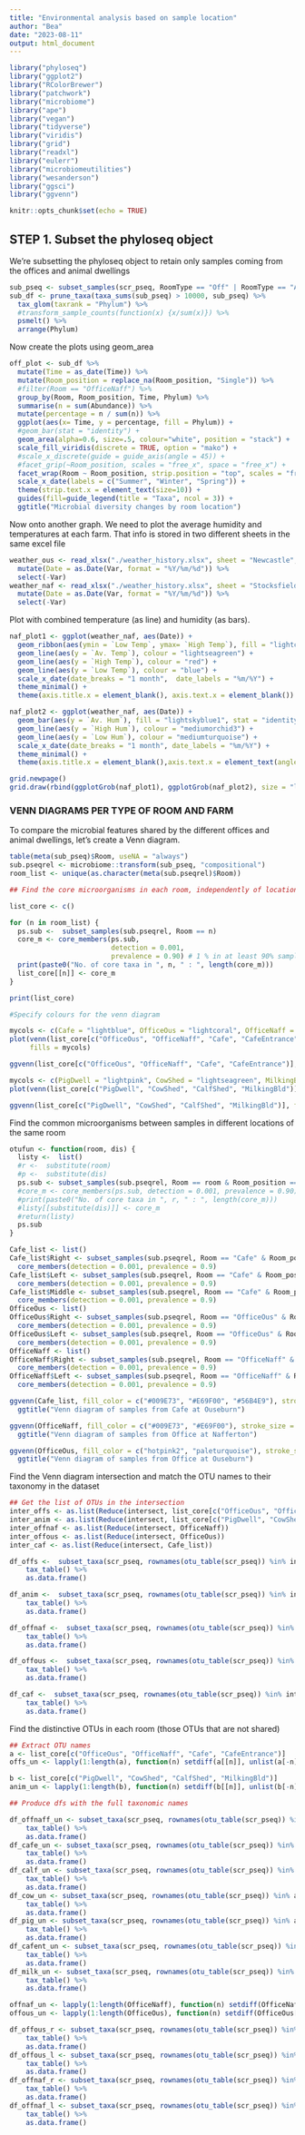 ```yaml
---
title: "Environmental analysis based on sample location"
author: "Bea"
date: "2023-08-11"
output: html_document
---
```


```r
library("phyloseq")
library("ggplot2")
library("RColorBrewer")
library("patchwork")
library("microbiome")
library("ape")
library("vegan")
library("tidyverse")
library("viridis")
library("grid")
library("readxl")
library("eulerr")
library("microbiomeutilities")
library("wesanderson")
library("ggsci")
library("ggvenn")

knitr::opts_chunk$set(echo = TRUE)
```

## STEP 1. Subset the phyloseq object

We're subsetting the phyloseq object to retain only samples coming from the offices and animal dwellings

```r

sub_pseq <- subset_samples(scr_pseq, RoomType == "Off" | RoomType == "AD") 
sub_df <- prune_taxa(taxa_sums(sub_pseq) > 10000, sub_pseq) %>% 
  tax_glom(taxrank = "Phylum") %>% 
  #transform_sample_counts(function(x) {x/sum(x)}) %>%
  psmelt() %>% 
  arrange(Phylum)
```

Now create the plots using geom_area

```r
off_plot <- sub_df %>% 
  mutate(Time = as_date(Time)) %>% 
  mutate(Room_position = replace_na(Room_position, "Single")) %>% 
  #filter(Room == "OfficeNaff") %>% 
  group_by(Room, Room_position, Time, Phylum) %>%
  summarise(n = sum(Abundance)) %>% 
  mutate(percentage = n / sum(n)) %>% 
  ggplot(aes(x= Time, y = percentage, fill = Phylum)) +
  #geom_bar(stat = "identity") +
  geom_area(alpha=0.6, size=.5, colour="white", position = "stack") +
  scale_fill_viridis(discrete = TRUE, option = "mako") +
  #scale_x_discrete(guide = guide_axis(angle = 45)) +
  #facet_grip(~Room_position, scales = "free_x", space = "free_x") +
  facet_wrap(Room ~ Room_position, strip.position = "top", scales = "free") +
  scale_x_date(labels = c("Summer", "Winter", "Spring")) +
  theme(strip.text.x = element_text(size=10)) +
  guides(fill=guide_legend(title = "Taxa", ncol = 3)) +
  ggtitle("Microbial diversity changes by room location")

```

Now onto another graph. We need to plot the average humidity and temperatures at each farm. That info is stored in two different sheets in the same excel file

```r

weather_ous <- read_xlsx("./weather_history.xlsx", sheet = "Newcastle", col_names = TRUE) %>% 
  mutate(Date = as.Date(Var, format = "%Y/%m/%d")) %>% 
  select(-Var)
weather_naf <- read_xlsx("./weather_history.xlsx", sheet = "Stocksfield", col_names = TRUE) %>% 
  mutate(Date = as.Date(Var, format = "%Y/%m/%d")) %>% 
  select(-Var)

```


Plot with combined temperature (as line) and humidity (as bars).

```r
naf_plot1 <- ggplot(weather_naf, aes(Date)) +
  geom_ribbon(aes(ymin = `Low Temp`, ymax= `High Temp`), fill = "lightcyan2") +
  geom_line(aes(y = `Av. Temp`), colour = "lightseagreen") +
  geom_line(aes(y = `High Temp`), colour = "red") +
  geom_line(aes(y = `Low Temp`), colour = "blue") + 
  scale_x_date(date_breaks = "1 month",  date_labels = "%m/%Y") +
  theme_minimal() +
  theme(axis.title.x = element_blank(), axis.text.x = element_blank())

naf_plot2 <- ggplot(weather_naf, aes(Date)) +
  geom_bar(aes(y = `Av. Hum`), fill = "lightskyblue1", stat = "identity") +
  geom_line(aes(y = `High Hum`), colour = "mediumorchid3") +
  geom_line(aes(y = `Low Hum`), colour = "mediumturquoise") + 
  scale_x_date(date_breaks = "1 month", date_labels = "%m/%Y") +
  theme_minimal() +
  theme(axis.title.x = element_blank(),axis.text.x = element_text(angle=45))

```

```r
grid.newpage()
grid.draw(rbind(ggplotGrob(naf_plot1), ggplotGrob(naf_plot2), size = "last"))
```

### VENN DIAGRAMS PER TYPE OF ROOM AND FARM ###

To compare the microbial features shared by the different offices and animal dwellings, let's create a Venn diagram.

```r
table(meta(sub_pseq)$Room, useNA = "always")
sub.pseqrel <- microbiome::transform(sub_pseq, "compositional")
room_list <- unique(as.character(meta(sub.pseqrel)$Room))
```
```r
## Find the core microorganisms in each room, independently of location inside room and time of colection

list_core <- c()

for (n in room_list) {
  ps.sub <-  subset_samples(sub.pseqrel, Room == n)
  core_m <- core_members(ps.sub,
                         detection = 0.001,
                         prevalence = 0.90) # 1 % in at least 90% samples
  print(paste0("No. of core taxa in ", n, " : ", length(core_m)))
  list_core[[n]] <- core_m
}
```
```r
print(list_core)
```
```r
#Specify colours for the venn diagram

mycols <- c(Cafe = "lightblue", OfficeOus = "lightcoral", OfficeNaff = "lightgoldenrod", CafeEntrance = "seashell2")
plot(venn(list_core[c("OfficeOus", "OfficeNaff", "Cafe", "CafeEntrance")]),
     fills = mycols)

ggvenn(list_core[c("OfficeOus", "OfficeNaff", "Cafe", "CafeEntrance")], fill_color = c("lightblue", "lightcoral", "lightgoldenrod",  "seashell2"), stroke_size = 0, set_name_size = 7, show_percentage = FALSE, text_size = 7)
```

```r
mycols <- c(PigDwell = "lightpink", CowShed = "lightseagreen", MilkingBld = "darkseagreen", CalfShed = "deeppink3")
plot(venn(list_core[c("PigDwell", "CowShed", "CalfShed", "MilkingBld")]), fills = mycols)

ggvenn(list_core[c("PigDwell", "CowShed", "CalfShed", "MilkingBld")], fill_color = c("lightpink", "lightseagreen", "darkseagreen",  "deeppink3"), stroke_size = 0, set_name_size = 7, show_percentage = FALSE, text_size = 7)
```
Find the common microorganisms between samples in different locations of the same room

```r
otufun <- function(room, dis) {
  listy <-  list()
  #r <-  substitute(room)
  #p <-  substitute(dis)
  ps.sub <- subset_samples(sub.pseqrel, Room == room & Room_position == dis)
  #core_m <- core_members(ps.sub, detection = 0.001, prevalence = 0.90)
  #print(paste0("No. of core taxa in ", r, " : ", length(core_m)))
  #listy[[substitute(dis)]] <- core_m
  #return(listy)
  ps.sub
}
```

```r
Cafe_list <- list()
Cafe_list$Right <- subset_samples(sub.pseqrel, Room == "Cafe" & Room_position == "Right") %>% 
  core_members(detection = 0.001, prevalence = 0.9)
Cafe_list$Left <- subset_samples(sub.pseqrel, Room == "Cafe" & Room_position == "Left") %>% 
  core_members(detection = 0.001, prevalence = 0.9)
Cafe_list$Middle <- subset_samples(sub.pseqrel, Room == "Cafe" & Room_position == "Middle") %>% 
  core_members(detection = 0.001, prevalence = 0.9)
OfficeOus <- list()
OfficeOus$Right <- subset_samples(sub.pseqrel, Room == "OfficeOus" & Room_position == "Right") %>% 
  core_members(detection = 0.001, prevalence = 0.9)
OfficeOus$Left <- subset_samples(sub.pseqrel, Room == "OfficeOus" & Room_position == "Left") %>% 
  core_members(detection = 0.001, prevalence = 0.9)
OfficeNaff <- list()
OfficeNaff$Right <- subset_samples(sub.pseqrel, Room == "OfficeNaff" & Room_position == "Right") %>% 
  core_members(detection = 0.001, prevalence = 0.9)
OfficeNaff$Left <- subset_samples(sub.pseqrel, Room == "OfficeNaff" & Room_position == "Left") %>% 
  core_members(detection = 0.001, prevalence = 0.9)
```

```r
ggvenn(Cafe_list, fill_color = c("#009E73", "#E69F00", "#56B4E9"), stroke_size = 0, set_name_size = 7, show_percentage = FALSE) +
  ggtitle("Venn diagram of samples from Cafe at Ouseburn")
```
```r
ggvenn(OfficeNaff, fill_color = c("#009E73", "#E69F00"), stroke_size = 0, set_name_size = 7, show_percentage = FALSE, text_size = 8) +
  ggtitle("Venn diagram of samples from Office at Nafferton")
```
```r
ggvenn(OfficeOus, fill_color = c("hotpink2", "paleturquoise"), stroke_size = 0, set_name_size = 7, show_percentage = FALSE, text_size = 8) +
  ggtitle("Venn diagram of samples from Office at Ouseburn") 
```
Find the Venn diagram intersection and match the OTU names to their taxonomy in the dataset

```r
## Get the list of OTUs in the intersection
inter_offs <- as.list(Reduce(intersect, list_core[c("OfficeOus", "OfficeNaff", "Cafe", "CafeEntrance")]))
inter_anim <- as.list(Reduce(intersect, list_core[c("PigDwell", "CowShed", "CalfShed", "MilkingBld")]))
inter_offnaf <- as.list(Reduce(intersect, OfficeNaff))
inter_offous <- as.list(Reduce(intersect, OfficeOus))
inter_caf <- as.list(Reduce(intersect, Cafe_list))
```

```r
df_offs <-  subset_taxa(scr_pseq, rownames(otu_table(scr_pseq)) %in% inter_offs) %>% 
    tax_table() %>% 
    as.data.frame()

df_anim <-  subset_taxa(scr_pseq, rownames(otu_table(scr_pseq)) %in% inter_anim) %>% 
    tax_table() %>% 
    as.data.frame()

df_offnaf <-  subset_taxa(scr_pseq, rownames(otu_table(scr_pseq)) %in% inter_offnaf) %>% 
    tax_table() %>% 
    as.data.frame()

df_offous <-  subset_taxa(scr_pseq, rownames(otu_table(scr_pseq)) %in% inter_offous) %>% 
    tax_table() %>% 
    as.data.frame()

df_caf <-  subset_taxa(scr_pseq, rownames(otu_table(scr_pseq)) %in% inter_caf) %>% 
    tax_table() %>% 
    as.data.frame()
```

Find the distinctive OTUs in each room (those OTUs that are not shared)

```r
## Extract OTU names
a <- list_core[c("OfficeOus", "OfficeNaff", "Cafe", "CafeEntrance")]
offs_un <- lapply(1:length(a), function(n) setdiff(a[[n]], unlist(a[-n])))

b <- list_core[c("PigDwell", "CowShed", "CalfShed", "MilkingBld")]
anim_un <- lapply(1:length(b), function(n) setdiff(b[[n]], unlist(b[-n])))

## Produce dfs with the full taxonomic names

df_offnaff_un <- subset_taxa(scr_pseq, rownames(otu_table(scr_pseq)) %in% offs_un[[2]]) %>% 
    tax_table() %>% 
    as.data.frame()
df_cafe_un <- subset_taxa(scr_pseq, rownames(otu_table(scr_pseq)) %in% offs_un[[3]]) %>% 
    tax_table() %>% 
    as.data.frame()
df_calf_un <- subset_taxa(scr_pseq, rownames(otu_table(scr_pseq)) %in% anim_un[[3]]) %>% 
    tax_table() %>% 
    as.data.frame()
df_cow_un <- subset_taxa(scr_pseq, rownames(otu_table(scr_pseq)) %in% anim_un[[2]]) %>% 
    tax_table() %>% 
    as.data.frame()
df_pig_un <- subset_taxa(scr_pseq, rownames(otu_table(scr_pseq)) %in% anim_un[[1]]) %>% 
    tax_table() %>% 
    as.data.frame()
df_cafent_un <- subset_taxa(scr_pseq, rownames(otu_table(scr_pseq)) %in% offs_un[[4]]) %>% 
    tax_table() %>% 
    as.data.frame()
df_milk_un <- subset_taxa(scr_pseq, rownames(otu_table(scr_pseq)) %in% anim_un[[4]]) %>% 
    tax_table() %>% 
    as.data.frame()

```

```r
offnaf_un <- lapply(1:length(OfficeNaff), function(n) setdiff(OfficeNaff[[n]], unlist(OfficeNaff[-n])))
offous_un <- lapply(1:length(OfficeOus), function(n) setdiff(OfficeOus[[n]], unlist(OfficeOus[-n])))

df_offous_r <- subset_taxa(scr_pseq, rownames(otu_table(scr_pseq)) %in% offous_un[[1]]) %>% 
    tax_table() %>% 
    as.data.frame()
df_offous_l <- subset_taxa(scr_pseq, rownames(otu_table(scr_pseq)) %in% offous_un[[2]]) %>% 
    tax_table() %>% 
    as.data.frame()
df_offnaf_r <- subset_taxa(scr_pseq, rownames(otu_table(scr_pseq)) %in% offnaf_un[[1]]) %>% 
    tax_table() %>% 
    as.data.frame()
df_offnaf_l <- subset_taxa(scr_pseq, rownames(otu_table(scr_pseq)) %in% offnaf_un[[2]]) %>% 
    tax_table() %>% 
    as.data.frame()
```

